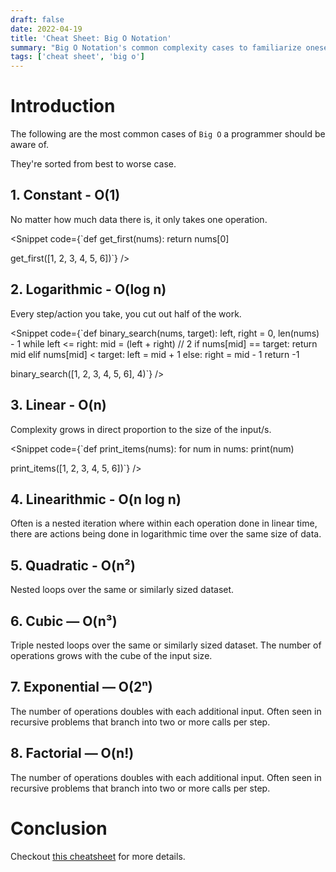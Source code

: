 ```yaml
---
draft: false
date: 2022-04-19
title: 'Cheat Sheet: Big O Notation'
summary: "Big O Notation's common complexity cases to familiarize oneself with."
tags: ['cheat sheet', 'big o']
---
```


# Introduction

The following are the most common cases of `Big O` a programmer should be aware of.

They're sorted from best to worse case.

## 1. Constant - O(1)

No matter how much data there is, it only takes one operation.

<Snippet 
  code={`def get_first(nums):
  return nums[0]

get_first([1, 2, 3, 4, 5, 6])`}
/>

## 2. Logarithmic - O(log n)

Every step/action you take, you cut out half of the work.

<Snippet 
  code={`def binary_search(nums, target):
    left, right = 0, len(nums) - 1
    while left <= right:
        mid = (left + right) // 2
        if nums[mid] == target:
            return mid
        elif nums[mid] < target:
            left = mid + 1
        else:
            right = mid - 1
    return -1

binary_search([1, 2, 3, 4, 5, 6], 4)`}
/>

## 3. Linear - O(n)

Complexity grows in direct proportion to the size of the input/s.

<Snippet 
  code={`def print_items(nums):
  for num in nums:
    print(num)

print_items([1, 2, 3, 4, 5, 6])`}
/>

## 4. Linearithmic - O(n log n)

Often is a nested iteration where within each operation done in linear time, there are actions being done in logarithmic time over the same size of data.

## 5. Quadratic - O(n²)

Nested loops over the same or similarly sized dataset.

## 6. Cubic — O(n³)

Triple nested loops over the same or similarly sized dataset.
The number of operations grows with the cube of the input size.

## 7. Exponential — O(2ⁿ)

The number of operations doubles with each additional input.
Often seen in recursive problems that branch into two or more calls per step.

## 8. Factorial — O(n!)

The number of operations doubles with each additional input.
Often seen in recursive problems that branch into two or more calls per step.

# Conclusion

Checkout [this cheatsheet](https://www.bigocheatsheet.com/) for more details.
